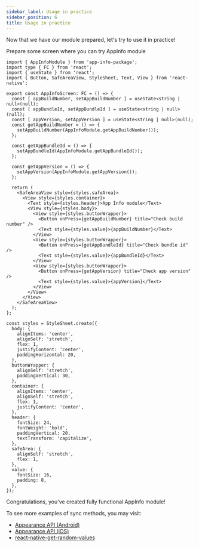 ```yaml
---
sidebar_label: Usage in practice
sidebar_position: 6
title: Usage in practice
---
```



Now that we have our module prepared, let's try to use it in practice!

Prepare some screen where you can try AppInfo module

```tsx title="AppInfoScreen.tsx"
import { AppInfoModule } from 'app-info-package';
import type { FC } from 'react';
import { useState } from 'react';
import { Button, SafeAreaView, StyleSheet, Text, View } from 'react-native';

export const AppInfoScreen: FC = () => {
  const [ appBuildNumber, setAppBuildNumber ] = useState<string | null>(null);
  const [ appBundleId, setAppBundleId ] = useState<string | null>(null);
  const [ appVersion, setAppVersion ] = useState<string | null>(null);
  const getAppBuildNumber = () => {
    setAppBuildNumber(AppInfoModule.getAppBuildNumber());
  };

  const getAppBundleId = () => {
    setAppBundleId(AppInfoModule.getAppBundleId());
  };

  const getAppVersion = () => {
    setAppVersion(AppInfoModule.getAppVersion());
  };

  return (
    <SafeAreaView style={styles.safeArea}>
      <View style={styles.container}>
        <Text style={styles.header}>App Info module</Text>
        <View style={styles.body}>
          <View style={styles.buttonWrapper}>
            <Button onPress={getAppBuildNumber} title="Check build number" />
            <Text style={styles.value}>{appBuildNumber}</Text>
          </View>
          <View style={styles.buttonWrapper}>
            <Button onPress={getAppBundleId} title="Check bundle id" />
            <Text style={styles.value}>{appBundleId}</Text>
          </View>
          <View style={styles.buttonWrapper}>
            <Button onPress={getAppVersion} title="Check app version" />
            <Text style={styles.value}>{appVersion}</Text>
          </View>
        </View>
      </View>
    </SafeAreaView>
  );
};

const styles = StyleSheet.create({
  body: {
    alignItems: 'center',
    alignSelf: 'stretch',
    flex: 1,
    justifyContent: 'center',
    paddingHorizontal: 20,
  },
  buttonWrapper: {
    alignSelf: 'stretch',
    paddingVertical: 30,
  },
  container: {
    alignItems: 'center',
    alignSelf: 'stretch',
    flex: 1,
    justifyContent: 'center',
  },
  header: {
    fontSize: 24,
    fontWeight: 'bold',
    paddingVertical: 20,
    textTransform: 'capitalize',
  },
  safeArea: {
    alignSelf: 'stretch',
    flex: 1,
  },
  value: {
    fontSize: 16,
    padding: 8,
  },
});
```

<Result />

Congratulations, you've created fully functional AppInfo module!

To see more examples of sync methods, you may visit:

- [Appearance API (Android)](https://github.com/facebook/react-native/blob/bcec590071202608ee2e87feb02791e292457d94/ReactAndroid/src/main/java/com/facebook/react/modules/appearance/AppearanceModule.java)
- [Appearance API (iOS)](https://github.com/facebook/react-native/blob/bcec590071202608ee2e87feb02791e292457d94/React/CoreModules/RCTAppearance.mm)
- [react-native-get-random-values](https://github.com/LinusU/react-native-get-random-values)
